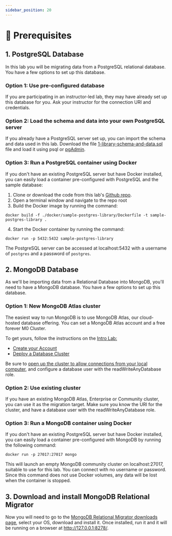 ```yaml
---
sidebar_position: 20
---
```



# 👐 Prerequisites 

## 1. PostgreSQL Database

In this lab you will be migrating data from a PostgreSQL relational database. You have a few options to set up this database.

### Option 1: Use pre-configured database

If you are participating in an instructor-led lab, they may have already set up this database for you. Ask your instructor for the 
connection URI and credentials.

### Option 2: Load the schema and data into your own PostgreSQL server

If you already have a PostgreSQL server set up, you can import the schema and data used in this lab. Download the file 
[1-library-schema-and-data.sql](https://github.com/mongodb-developer/relational-migrator-lab/blob/main/docker/sample-postgres-library/init/1-library-schema-and-data.sql)
file and load it using psql or [pgAdmin](https://www.pgadmin.org/download/).

### Option 3: Run a PostgreSQL container using Docker

If you don't have an existing PostgreSQL server but have Docker installed, you can easily load a container pre-configured with 
PostgreSQL and the sample database:

1. Clone or download the code from this lab's [Github repo](https://github.com/mongodb-developer/relational-migrator-lab).
2. Open a terminal window and navigate to the repo root
3. Build the Docker image by running the command: 
```
docker build -f ./docker/sample-postgres-library/Dockerfile -t sample-postgres-library .
```
4. Start the Docker container by running the command:
```
docker run -p 5432:5432 sample-postgres-library
```
The PostgreSQL server can be accessed at localhost:5432 with a username of `postgres` and a password of `postgres`.

## 2. MongoDB Database

As we'll be importing data from a Relational Database into MongoDB, you'll need to have a MongoDB database. You have a 
few options to set up this database.

### Option 1: New MongoDB Atlas cluster

The easiest way to run MongoDB is to use MongoDB Atlas, our cloud-hosted database offering.
You can set a MongoDB Atlas account and a free forever M0 Cluster.

To get yours, follow the instructions on the [Intro Lab:](https://mongodb-developer.github.io/intro-lab/docs/mongodb-atlas/what-is-mongodb)
- [Create your Account](https://mongodb-developer.github.io/intro-lab/docs/mongodb-atlas/create-account)
- [Deploy a Database Cluster](https://mongodb-developer.github.io/intro-lab/docs/mongodb-atlas/create-cluster)

Be sure to [open up the cluster to allow connections from your local computer](https://www.mongodb.com/docs/guides/atlas/network-connections/#overview), and configure a database user with the readWriteAnyDatabase role. 

### Option 2: Use existing cluster

If you have an existing MongoDB Atlas, Enterprise or Community cluster, you can use it as the migration target. Make sure you
know the URI for the cluster, and have a database user with the readWriteAnyDatabase role. 

### Option 3: Run a MongoDB container using Docker


If you don't have an existing PostgreSQL server but have Docker installed, you can easily load a container pre-configured with 
MongoDB by running the following command:

```
docker run -p 27017:27017 mongo
```

This will launch an empty MongoDB community cluster on localhost:27017, suitable to use for this lab. 
You can connect with no username or password. Since this command does not use Docker volumes, any data will be lost when the container is stopped.
## 3. Download and install MongoDB Relational Migrator


Now you will need to go to the [MongoDB Relational Migrator downloads page](https://www.mongodb.com/try/download/relational-migrator), select your OS, download and install it. Once installed, 
run it and it will be running on a browser at http://127.0.0.1:8278/.